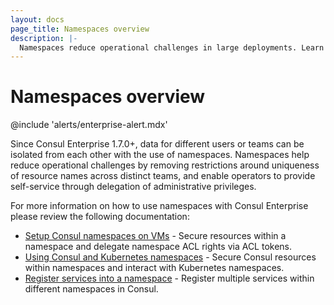 ```yaml
---
layout: docs
page_title: Namespaces overview
description: |-
  Namespaces reduce operational challenges in large deployments. Learn how to define a namespace so that multiple users or teams can access and use the same datacenter without impacting each other.
---
```


# Namespaces overview

@include 'alerts/enterprise-alert.mdx'

Since Consul Enterprise 1.7.0+, data for different users or teams
can be isolated from each other with the use of namespaces. Namespaces help reduce operational challenges
by removing restrictions around uniqueness of resource names across distinct teams, and enable operators
to provide self-service through delegation of administrative privileges.

For more information on how to use namespaces with Consul Enterprise please review the following documentation:

- [Setup Consul namespaces on VMs](/consul/docs/multi-tenant/namespace/vm?utm_source=docs) - Secure resources within a namespace and delegate namespace ACL rights via ACL tokens.
- [Using Consul and Kubernetes namespaces](/consul/docs/multi-tenant/namespace/k8s) - Secure Consul resources within namespaces and interact with Kubernetes namespaces.
- [Register services into a namespace](/consul/docs/register/service/namespace?utm_source=docs) - Register multiple services within different namespaces in Consul.